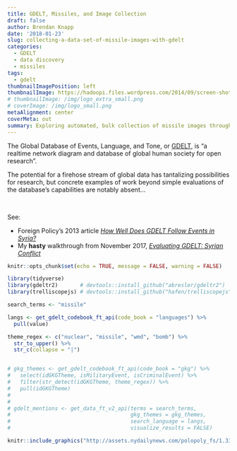 ```yaml
---
title: GDELT, Missiles, and Image Collection
draft: false
author: Brendan Knapp
date: '2018-01-23'
slug: collecting-a-data-set-of-missile-images-with-gdelt
categories:
  - GDELT
  - data discovery
  - missiles
tags:
  - gdelt
thumbnailImagePosition: left
thumbnailImage: https://hadoopi.files.wordpress.com/2014/09/screen-shot-2014-09-24-at-20-55-34.png
# thumbnailImage: /img/logo_extra_small.png
# coverImage: /img/logo_small.png
metaAlignment: center
coverMeta: out
summary: Exploring automated, bulk collection of missile images through GDELT.
---
```


The Global Database of Events, Language, and Tone, or [GDELT](https://www.gdeltproject.org/2), is "a realtime network diagram and database of global human society for open research".
<!--more-->

The potential for a firehose stream of global data has tantalizing possibilities for research, but concrete examples of work beyond simple evaluations of the database's capabilities are notably absent...

<br>


See:

* Foreign Policy's 2013 article [_How Well Does GDELT Follow Events in Syria?_](http://foreignpolicy.com/2013/07/09/how-well-does-gdelt-follow-events-in-syria/)
* My __hasty__ walkthrough from November 2017, [_Evaluating GDELT: Syrian Conflict_](http://rpubs.com/BrendanKnapp/GDELT_Syrian_Conflict)


```r
knitr::opts_chunk$set(echo = TRUE, message = FALSE, warning = FALSE)
```


```r
library(tidyverse)
library(gdeltr2)       # devtools::install_github("abresler/gdeltr2")
library(trelliscopejs) # devtools::install_github("hafen/trelliscopejs")
```



```r
search_terms <- "missile"

langs <- get_gdelt_codebook_ft_api(code_book = "languages") %>%
  pull(value)

theme_regex <- c("nuclear", "missile", "wmd", "bomb") %>%
  str_to_upper() %>%
  str_c(collapse = "|")



```


```r
# gkg_themes <- get_gdelt_codebook_ft_api(code_book = "gkg") %>%
#   select(idGKGTheme, isMilitaryEvent, isCriminalEvent) %>%
#   filter(str_detect(idGKGTheme, theme_regex)) %>%
#   pull(idGKGTheme)
# 
# 
# gdelt_mentions <- get_data_ft_v2_api(terms = search_terms,
#                                      gkg_themes = gkg_themes,
#                                      search_language = langs,
#                                      visualize_results = FALSE)

knitr::include_graphics("http://assets.nydailynews.com/polopoly_fs/1.3300193.1499184520!/img/httpImage/image.jpg_gen/derivatives/article_750/north-korea-koreas-tensions.jpg")
```


















